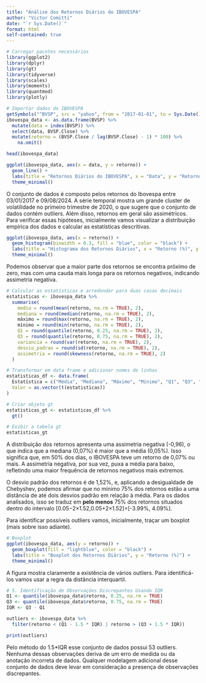 ```yaml
---
title: "Análise dos Retornos Diários do IBOVESPA"
author: "Victor Comitti"
date: "`r Sys.Date()`"
format: html
self-contained: true
---
```


```r
# Carregar pacotes necessários
library(ggplot2)
library(dplyr)
library(gt)
library(tidyverse)
library(scales)
library(moments)
library(quantmod)
library(plotly)

# Importar dados do IBOVESPA
getSymbols("^BVSP", src = "yahoo", from = "2017-01-01", to = Sys.Date())
ibovespa_data <- as.data.frame(BVSP) %>%
  mutate(data = index(BVSP)) %>%
  select(data, BVSP.Close) %>%
  mutate(retorno = (BVSP.Close / lag(BVSP.Close) - 1) * 100) %>%
    na.omit() 

head(ibovespa_data)

```

```r
ggplot(ibovespa_data, aes(x = data, y = retorno)) +
  geom_line() +
  labs(title = "Retornos Diários do IBOVESPA", x = "Data", y = "Retorno (%)") +
  theme_minimal() 
```
O conjunto de dados é composto pelos retornos do Ibovespa entre 03/01/2017 e 09/08/2024. A série temporal mostra um grande cluster de volatilidade no primeiro trimestre de 2020, o que sugere que o conjunto de dados contém outliers. Além disso, retornos em geral são assimétricos. Para verificar essas hipóteses, inicialmente vamos visualizar a distribuição empírica dos dados e calcular as estatísticas descritivas. 
```r
ggplot(ibovespa_data, aes(x = retorno)) +
  geom_histogram(binwidth = 0.3, fill = "blue", color = "black") +
  labs(title = "Histograma dos Retornos Diários", x = "Retorno (%)", y = "Frequência") +
  theme_minimal()

```
Podemos observar que a maior parte dos retornos se encontra próximo de zero, mas com uma cauda mais longa para os retornos negativos, indicando assimetria negativa.
```r

# Calcular as estatísticas e arredondar para duas casas decimais
estatisticas <- ibovespa_data %>%
  summarise(
    media = round(mean(retorno, na.rm = TRUE), 2),
    mediana = round(median(retorno, na.rm = TRUE), 2),
    máximo = round(max(retorno, na.rm = TRUE), 2),
    mínimo = round(min(retorno, na.rm = TRUE), 2),
    Q1 = round(quantile(retorno, 0.25, na.rm = TRUE), 2),
    Q3 = round(quantile(retorno, 0.75, na.rm = TRUE), 2),
    variancia = round(var(retorno, na.rm = TRUE), 2),
    desvio_padrao = round(sd(retorno, na.rm = TRUE), 2),
    assimetria = round(skewness(retorno, na.rm = TRUE), 2)
  )

# Transformar em data frame e adicionar nomes de linhas
estatisticas_df <- data.frame(
  Estatística = c("Média", "Mediana", "Máximo", "Mínimo", "Q1", "Q3", "Variância", "Desvio Padrão", "Assimetria"),
  Valor = as.vector(t(estatisticas))
)

# Criar objeto gt
estatisticas_gt <- estatisticas_df %>%
  gt()

# Exibir a tabela gt
estatisticas_gt
```
A distribuição dos retornos apresenta uma assimetria negativa (-0,96), o que indica que a mediana (0,07%) é maior que a média (0,05%). Isso significa que, em 50% dos dias, o IBOVESPA teve um retorno de 0,07% ou mais. A assimetria negativa, por sua vez, puxa a média para baixo, refletindo uma maior frequência de retornos negativos mais extremos.

O desvio padrão dos retornos é de 1,52%, e, aplicando a desigualdade de Chebyshev, podemos afirmar que no mínimo 75% dos retornos estão a uma distância de até dois desvios padrão em relação à média. Para os dados analisados, isso se traduz em **pelo menos** 75% dos retornos situados dentro do intervalo [0.05−2×1.52,0.05+2×1.52]=[-3.99%, 4.09%].

Para identificar possíveis outliers vamos, inicialmente, traçar um boxplot (mais sobre isso adiante).

```r
# Boxplot
ggplot(ibovespa_data, aes(y = retorno)) +
  geom_boxplot(fill = "lightblue", color = "black") +
  labs(title = "Boxplot dos Retornos Diários", y = "Retorno (%)") +
  theme_minimal()
```

A figura mostra claramente a existência de vários outliers. Para identificá-los vamos usar a regra da distância interquartil.

```r

# 5. Identificação de Observações Discrepantes Usando IQR
Q1 <- quantile(ibovespa_data$retorno, 0.25, na.rm = TRUE)
Q3 <- quantile(ibovespa_data$retorno, 0.75, na.rm = TRUE)
IQR <- Q3 - Q1

outliers <- ibovespa_data %>%
  filter(retorno < (Q1 - 1.5 * IQR) | retorno > (Q3 + 1.5 * IQR))

print(outliers)

```

Pelo método do 1.5*IQR esse conjunto de dados possui 53 outliers. Nenhuma dessas observações deriva de um erro de medida ou da anotação incorreta de dados. Qualquer modelagem adicional desse conjunto de dados deve levar em consideração a presença de observações discrepantes.